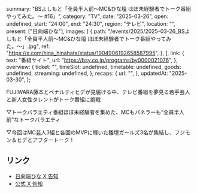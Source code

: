   summary: "BSよしもと「全員半人前〜MC&ひな壇 ほぼ未経験者でトーク番組やってみた。〜 #16」",
  category: "TV",
  date: "2025-03-26",
  open: undefined,
  start: "24:00",
  end: "24:30",
  region: "テレビ",
  location: "",
  present: ["日向端ひな"],
  images: [
    {
      path: "/events/2025/2025-03-26_BSよしもと「全員半人前〜MC&ひな壇 ほぼ未経験者でトーク番組やってみた。〜」.jpg",
      ref: "https://x.com/hina_hinahata/status/1904906192658587995",
    },
  ],
  link: {
    text: "番組サイト",
    url: "https://bsy.co.jp/programs/by0000021076",
  },
  overview: {
    ticket: "",
    timeSlot: undefined,
    timetable: undefined,
    goods: undefined,
    streaming: undefined,
  },
  recaps: {
    url: "",
  },
  updatedAt: "2025-03-30",
};

FUJIWARA藤本とペナルティヒデが見届ける中、テレビ番組を夢見る若手芸人と新人女性タレントがトーク番組に挑戦

▽トークバラエティ番組ほぼ未経験者を集めた、MCもパネラーも“全員半人前”なトークバラエティ

▽今回はMC芸人3組と各回のMVPに輝いた雛壇ガールズ3名が集結し、フジモン＆ヒデとアフタートーク！

## リンク

- [日向端ひな X 告知](https://x.com/hina_hinahata/status/1904906192658587995)
- [公式 X 告知](https://x.com/takanenofficial/status/1904900018970243486)
